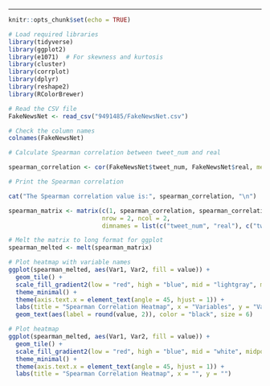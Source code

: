 ---

```r
knitr::opts_chunk$set(echo = TRUE)
```

```r
# Load required libraries
library(tidyverse)
library(ggplot2)
library(e1071)  # For skewness and kurtosis
library(cluster)
library(corrplot)
library(dplyr)
library(reshape2)
library(RColorBrewer)

# Read the CSV file
FakeNewsNet <- read_csv("9491485/FakeNewsNet.csv")

# Check the column names
colnames(FakeNewsNet)
```
```r
# Calculate Spearman correlation between tweet_num and real

spearman_correlation <- cor(FakeNewsNet$tweet_num, FakeNewsNet$real, method = "spearman")

# Print the Spearman correlation

cat("The Spearman correlation value is:", spearman_correlation, "\n")

spearman_matrix <- matrix(c(1, spearman_correlation, spearman_correlation, 1), 
                          nrow = 2, ncol = 2, 
                          dimnames = list(c("tweet_num", "real"), c("tweet_num", "real")))

# Melt the matrix to long format for ggplot
spearman_melted <- melt(spearman_matrix)
```


```r
# Plot heatmap with variable names
ggplot(spearman_melted, aes(Var1, Var2, fill = value)) +
  geom_tile() +
  scale_fill_gradient2(low = "red", high = "blue", mid = "lightgray", midpoint = 0, limit = c(-1, 1)) +
  theme_minimal() +
  theme(axis.text.x = element_text(angle = 45, hjust = 1)) +
  labs(title = "Spearman Correlation Heatmap", x = "Variables", y = "Variables") +
  geom_text(aes(label = round(value, 2)), color = "black", size = 6)

# Plot heatmap
ggplot(spearman_melted, aes(Var1, Var2, fill = value)) +
  geom_tile() +
  scale_fill_gradient2(low = "red", high = "blue", mid = "white", midpoint = 0, limit = c(-1, 1)) +
  theme_minimal() +
  theme(axis.text.x = element_text(angle = 45, hjust = 1)) +
  labs(title = "Spearman Correlation Heatmap", x = "", y = "")

```

